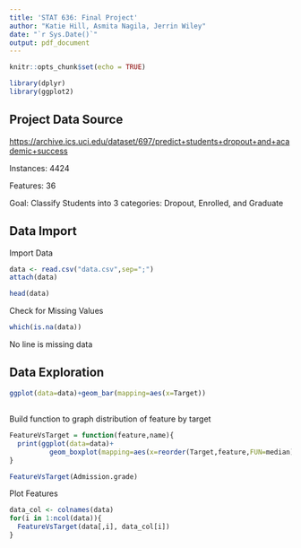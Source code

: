 ```yaml
---
title: 'STAT 636: Final Project'
author: "Katie Hill, Asmita Nagila, Jerrin Wiley"
date: "`r Sys.Date()`"
output: pdf_document
---
```


```r
knitr::opts_chunk$set(echo = TRUE)
```

```r
library(dplyr)
library(ggplot2)
```

## Project Data Source

<https://archive.ics.uci.edu/dataset/697/predict+students+dropout+and+academic+success>

Instances: 4424

Features: 36

Goal: Classify Students into 3 categories: Dropout, Enrolled, and Graduate

## Data Import

Import Data

```r
data <- read.csv("data.csv",sep=";")
attach(data)
```

```r
head(data)
```

Check for Missing Values

```r
which(is.na(data))
```

No line is missing data

## Data Exploration

```r
ggplot(data=data)+geom_bar(mapping=aes(x=Target))
```

## 

Build function to graph distribution of feature by target

```r
FeatureVsTarget = function(feature,name){
  print(ggplot(data=data)+
          geom_boxplot(mapping=aes(x=reorder(Target,feature,FUN=median),y=feature))+xlab("Target")+ylab(name))
}
```

```r
FeatureVsTarget(Admission.grade)
```

Plot Features

```r
data_col <- colnames(data)
for(i in 1:ncol(data)){
  FeatureVsTarget(data[,i], data_col[i])
}

```
